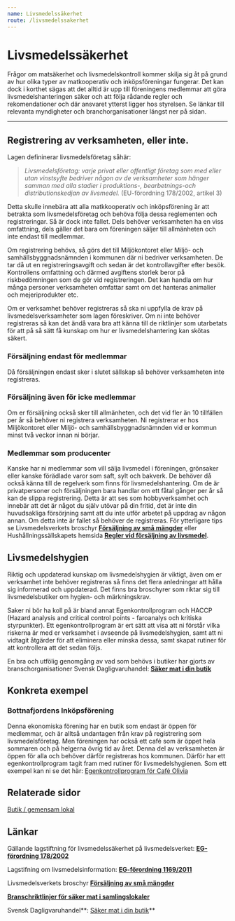```yaml
---
name: Livsmedelssäkerhet
route: /livsmedelssakerhet
---
```


# Livsmedelssäkerhet

Frågor om matsäkerhet och livsmedelskontroll kommer skilja sig åt på grund av hur olika typer av matkooperativ och inköpsföreningar fungerar. Det kan dock i korthet sägas att det alltid är upp till föreningens medlemmar att göra livsmedelshanteringen säker och att följa rådande regler och rekomendationer och där ansvaret ytterst ligger hos styrelsen. Se länkar till relevanta myndigheter och branchorganisationer längst ner på sidan.

---

## Registrering av verksamheten, eller inte.

Lagen defininerar livsmedelsföretag såhär:

> _Livsmedelsföretag: varje privat eller offentligt företag som med eller utan vinstsyfte bedriver någon av de verksamheter som hänger samman med alla stadier i produktions-, bearbetnings-och distributionskedjan av livsmedel._ (EU-förordning 178/2002, artikel 3)

Detta skulle innebära att alla matkkooperativ och inköpsförening är att betrakta som livsmedelsföretag och behöva följa dessa reglementen och registreringar. Så är dock inte fallet. Dels behöver verksamheten ha en viss omfattning, dels gäller det bara om föreningen säljer till allmänheten och inte endast till medlemmar.

Om registrering behövs, så görs det till Miljökontoret eller Miljö- och samhällsbyggnadsnämnden i kommunen där ni bedriver verksamheten. De tar då ut en registreringsavgift och sedan är det kontrollavgifter efter besök. Kontrollens omfattning och därmed avgiftens storlek beror på riskbedömningen som de gör vid registreringen. Det kan handla om hur många personer verksamheten omfattar samt om det hanteras animalier och mejeriprodukter etc.

Om er verksamhet behöver registreras så ska ni uppfylla de krav på livsmedelsverksamheter som lagen föreskriver. Om ni inte behöver registreras så kan det ändå vara bra att känna till de riktlinjer som utarbetats för att på så sätt få kunskap om hur er livsmedelshantering kan skötas säkert.

### Försäljning endast för medlemmar

Då försäljningen endast sker i slutet sällskap så behöver verksamheten inte registreras.

### Försäljning även för icke medlemmar

Om er försäljning också sker till allmänheten, och det vid fler än 10 tillfällen per år så behöver ni registrera verksamheten. Ni registrerar er hos Miljökontoret eller Miljö- och samhällsbyggnadsnämnden vid er kommun minst två veckor innan ni börjar.

### Medlemmar som producenter

Kanske har ni medlemmar som vill sälja livsmedel i föreningen, grönsaker eller kanske förädlade varor som saft, sylt och bakverk. De behöver då också känna till de regelverk som finns för livsmedelshantering. Om de är privatpersoner och försäljningen bara handlar om ett fåtal gånger per år så kan de slippa registrering. Detta är att ses som hobbyverksamhet och innebär att det är något du själv utövar på din fritid, det är inte din huvudsakliga försörjning samt att du inte utför arbetet på uppdrag av någon annan. Om detta inte är fallet så behöver de registreras. För ytterligare tips se Livsmedelsverkets broschyr **[Försäljning av små mängder](https://www.livsmedelsverket.se/globalassets/publikationsdatabas/broschyrer-foldrar/forsaljning-sma-mangder.pdf)** eller Hushållningssällskapets hemsida **[Regler vid försäljning av livsmedel](https://hushallningssallskapet.se/forskning-utveckling/reko/vill-du-salja-reko/regler-vid-forsaljning-av-livsmedel/)**.

## Livsmedelshygien

Riktig och uppdaterad kunskap om livsmedelshygien är viktigt, även om er verksamhet inte behöver registreras så finns det flera anledningar att hålla sig informerad och uppdaterad. Det finns bra broschyrer som riktar sig till livsmedelsbutiker om hygien- och märkningskrav.

Saker ni bör ha koll på är bland annat Egenkontrollprogram och HACCP (Hazard analysis and critical control points - faroanalys och kritiska styrpunkter). Ett egenkontrollprogram är ert sätt att visa att ni förstår vilka riskerna är med er verksamhet i avseende på livsmedelshygien, samt att ni vidtagit åtgärder för att eliminera eller minska dessa, samt skapat rutiner för att kontrollera att det sedan följs.

En bra och utfölig genomgång av vad som behövs i butiker har gjorts av branschorganisationer Svensk Dagligvaruhandel: **[Säker mat i din butik](https://www.livsmedelsverket.se/globalassets/produktion-handel-kontroll/branschriktlinjer/butik---saker-mat-i-din-butik.pdf)**

## Konkreta exempel

### Bottnafjordens Inköpsförening

Denna ekonomiska förening har en butik som endast är öppen för medlemmar, och är alltså undantagen från krav på registrering som livsmedelsföretag. Men föreningen har också ett café som är öppet hela sommaren och på helgerna övrig tid av året. Denna del av verksamheten är öppen för alla och behöver därför registreras hos kommunen. Därför har ett egenkontrollprogram tagit fram med rutiner för livsmedelshygienen. Som ett exempel kan ni se det här: [Egenkontrollprogram för Café Olivia](https://drive.google.com/file/d/1etMIbjksO4cIF80hD0hCCpAN2uuev7NB/view?usp=sharing)

## Relaterade sidor

[Butik / gemensam lokal](Butik%20gemensam%20lokal%20deb26057b82b424fad41e5d68edc6016.md)

## Länkar

Gällande lagstiftning för livsmedelssäkerhet på livsmedelsverket: [**EG-förordning 178/2002**](https://www.livsmedelsverket.se/om-oss/lagstiftning1/gallande-lagstiftning/eg-forordning-1782002)

Lagstifning om livsmedelsinformation: **[EG-förordning 1169/2011](https://www.livsmedelsverket.se/om-oss/lagstiftning1/gallande-lagstiftning/eu-forordning-11692011)**

Livsmedelsverkets broschyr **[Försäljning av små mängder](https://www.livsmedelsverket.se/globalassets/publikationsdatabas/broschyrer-foldrar/forsaljning-sma-mangder.pdf)**

[**Branschriktlinjer för säker mat i samlingslokaler**](https://www.livsmedelsverket.se/globalassets/produktion-handel-kontroll/branschriktlinjer/samlingslokaler-branschriktlinjer-for-saker-mat-i.pdf)

Svensk Dagligvaruhandel**: [Säker mat i din butik](https://www.livsmedelsverket.se/globalassets/produktion-handel-kontroll/branschriktlinjer/butik---saker-mat-i-din-butik.pdf)**
